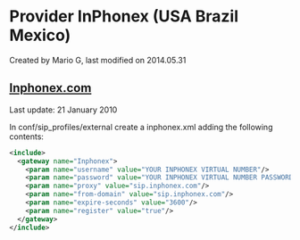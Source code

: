 
# Provider InPhonex (USA Brazil Mexico) 

 Created by  Mario G, last modified on 2014.05.31

## [Inphonex.com](http://Inphonex.com)

Last update: 21 January 2010

In conf/sip\_profiles/external create a inphonex.xml adding the following contents:

```xml
<include>
  <gateway name="Inphonex">
    <param name="username" value="YOUR INPHONEX VIRTUAL NUMBER"/>
    <param name="password" value="YOUR INPHONEX VIRTUAL NUMBER PASSWORD"/>
    <param name="proxy" value="sip.inphonex.com"/>
    <param name="from-domain" value="sip.inphonex.com"/>
    <param name="expire-seconds" value="3600"/>
    <param name="register" value="true"/>
  </gateway>
</include> 
```

  

